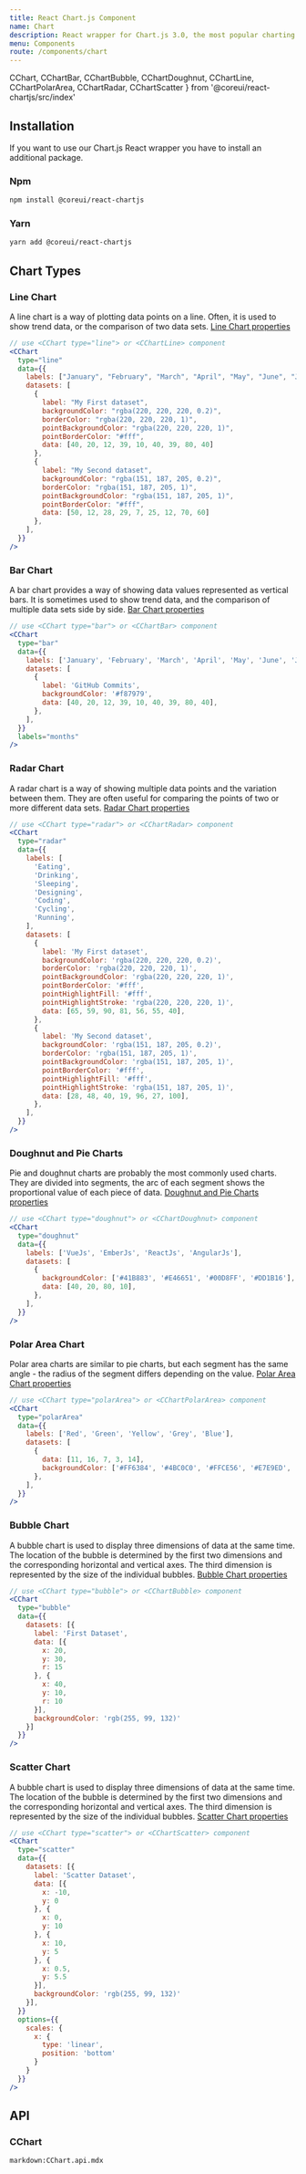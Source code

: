 ```yaml
---
title: React Chart.js Component
name: Chart
description: React wrapper for Chart.js 3.0, the most popular charting library.
menu: Components
route: /components/chart
---
```


  CChart,
  CChartBar,
  CChartBubble,
  CChartDoughnut,
  CChartLine,
  CChartPolarArea,
  CChartRadar,
  CChartScatter 
} from '@coreui/react-chartjs/src/index'

## Installation

If you want to use our Chart.js React wrapper you have to install an additional package.

### Npm

```bash
npm install @coreui/react-chartjs
```

### Yarn

```bash
yarn add @coreui/react-chartjs
```

## Chart Types

### Line Chart

A line chart is a way of plotting data points on a line. Often, it is used to show trend data, or the comparison of two data sets. 
[Line Chart properties](https://www.chartjs.org/docs/latest/charts/line.html#dataset-properties)

<Example>
  <CChartLine
    wrapper={false}
    className="aaaaa"
    data={{
      labels: ["January", "February", "March", "April", "May", "June", "July"],
      datasets: [
        {
          label: "My First dataset",
          backgroundColor: "rgba(220, 220, 220, 0.2)",
          borderColor: "rgba(220, 220, 220, 1)",
          pointBackgroundColor: "rgba(220, 220, 220, 1)",
          pointBorderColor: "#fff",
          data: [40, 20, 12, 39, 10, 40, 39]
        },
        {
          label: "My Second dataset",
          backgroundColor: "rgba(151, 187, 205, 0.2)",
          borderColor: "rgba(151, 187, 205, 1)",
          pointBackgroundColor: "rgba(151, 187, 205, 1)",
          pointBorderColor: "#fff",
          data: [50, 12, 28, 29, 7, 25, 12]
        },
      ],
    }}
  />
</Example>

```jsx
// use <CChart type="line"> or <CChartLine> component
<CChart
  type="line" 
  data={{
    labels: ["January", "February", "March", "April", "May", "June", "July"],
    datasets: [
      {
        label: "My First dataset",
        backgroundColor: "rgba(220, 220, 220, 0.2)",
        borderColor: "rgba(220, 220, 220, 1)",
        pointBackgroundColor: "rgba(220, 220, 220, 1)",
        pointBorderColor: "#fff",
        data: [40, 20, 12, 39, 10, 40, 39, 80, 40]
      },
      {
        label: "My Second dataset",
        backgroundColor: "rgba(151, 187, 205, 0.2)",
        borderColor: "rgba(151, 187, 205, 1)",
        pointBackgroundColor: "rgba(151, 187, 205, 1)",
        pointBorderColor: "#fff",
        data: [50, 12, 28, 29, 7, 25, 12, 70, 60]
      },
    ],
  }}
/>
```

### Bar Chart

A bar chart provides a way of showing data values represented as vertical bars. It is sometimes used to show trend data, and the comparison of multiple data sets side by side. [Bar Chart properties](https://www.chartjs.org/docs/latest/charts/bar.html#dataset-properties)

<Example>
  <CChartBar
    data={{
      labels: ['January', 'February', 'March', 'April', 'May', 'June', 'July'],
      datasets: [
        {
          label: 'GitHub Commits',
          backgroundColor: '#f87979',
          data: [40, 20, 12, 39, 10, 40, 39, 80, 40],
        },
      ],
    }}
    labels="months"
  />
</Example>

```jsx
// use <CChart type="bar"> or <CChartBar> component
<CChart
  type="bar"
  data={{
    labels: ['January', 'February', 'March', 'April', 'May', 'June', 'July'],
    datasets: [
      {
        label: 'GitHub Commits',
        backgroundColor: '#f87979',
        data: [40, 20, 12, 39, 10, 40, 39, 80, 40],
      },
    ],
  }}
  labels="months"
/>
```

### Radar Chart

A radar chart is a way of showing multiple data points and the variation between them. They are often useful for comparing the points of two or more different data sets. [Radar Chart properties](https://www.chartjs.org/docs/latest/charts/radar.html#dataset-properties)

<Example>
  <CChartRadar
    data={{
      labels: [
        'Eating',
        'Drinking',
        'Sleeping',
        'Designing',
        'Coding',
        'Cycling',
        'Running',
      ],
      datasets: [
        {
          label: 'My First dataset',
          backgroundColor: 'rgba(220, 220, 220, 0.2)',
          borderColor: 'rgba(220, 220, 220, 1)',
          pointBackgroundColor: 'rgba(220, 220, 220, 1)',
          pointBorderColor: '#fff',
          pointHighlightFill: '#fff',
          pointHighlightStroke: 'rgba(220, 220, 220, 1)',
          data: [65, 59, 90, 81, 56, 55, 40],
        },
        {
          label: 'My Second dataset',
          backgroundColor: 'rgba(151, 187, 205, 0.2)',
          borderColor: 'rgba(151, 187, 205, 1)',
          pointBackgroundColor: 'rgba(151, 187, 205, 1)',
          pointBorderColor: '#fff',
          pointHighlightFill: '#fff',
          pointHighlightStroke: 'rgba(151, 187, 205, 1)',
          data: [28, 48, 40, 19, 96, 27, 100],
        },
      ],
    }}
  />
</Example>

```jsx
// use <CChart type="radar"> or <CChartRadar> component
<CChart 
  type="radar"
  data={{
    labels: [
      'Eating',
      'Drinking',
      'Sleeping',
      'Designing',
      'Coding',
      'Cycling',
      'Running',
    ],
    datasets: [
      {
        label: 'My First dataset',
        backgroundColor: 'rgba(220, 220, 220, 0.2)',
        borderColor: 'rgba(220, 220, 220, 1)',
        pointBackgroundColor: 'rgba(220, 220, 220, 1)',
        pointBorderColor: '#fff',
        pointHighlightFill: '#fff',
        pointHighlightStroke: 'rgba(220, 220, 220, 1)',
        data: [65, 59, 90, 81, 56, 55, 40],
      },
      {
        label: 'My Second dataset',
        backgroundColor: 'rgba(151, 187, 205, 0.2)',
        borderColor: 'rgba(151, 187, 205, 1)',
        pointBackgroundColor: 'rgba(151, 187, 205, 1)',
        pointBorderColor: '#fff',
        pointHighlightFill: '#fff',
        pointHighlightStroke: 'rgba(151, 187, 205, 1)',
        data: [28, 48, 40, 19, 96, 27, 100],
      },
    ],
  }}
/>
```

### Doughnut and Pie Charts

Pie and doughnut charts are probably the most commonly used charts. They are divided into segments, the arc of each segment shows the proportional value of each piece of data. [Doughnut and Pie Charts properties](https://www.chartjs.org/docs/latest/charts/doughnut.html#dataset-properties)

<Example>
  <CChartDoughnut
    data={{
      labels: ['VueJs', 'EmberJs', 'ReactJs', 'AngularJs'],
      datasets: [
        {
          backgroundColor: ['#41B883', '#E46651', '#00D8FF', '#DD1B16'],
          data: [40, 20, 80, 10],
        },
      ],
    }}
  />
</Example>

```jsx
// use <CChart type="doughnut"> or <CChartDoughnut> component
<CChart
  type="doughnut"
  data={{
    labels: ['VueJs', 'EmberJs', 'ReactJs', 'AngularJs'],
    datasets: [
      {
        backgroundColor: ['#41B883', '#E46651', '#00D8FF', '#DD1B16'],
        data: [40, 20, 80, 10],
      },
    ],
  }}
/>
```

### Polar Area Chart

Polar area charts are similar to pie charts, but each segment has the same angle - the radius of the segment differs depending on the value. [Polar Area Chart properties](https://www.chartjs.org/docs/latest/charts/polar.html#dataset-properties)

<Example>
  <CChartPolarArea
    data={{
      labels: ['Red', 'Green', 'Yellow', 'Grey', 'Blue'],
      datasets: [
        {
          data: [11, 16, 7, 3, 14],
          backgroundColor: ['#FF6384', '#4BC0C0', '#FFCE56', '#E7E9ED', '#36A2EB'],
        },
      ],
    }}
  />
</Example>

```jsx
// use <CChart type="polarArea"> or <CChartPolarArea> component
<CChart
  type="polarArea"
  data={{
    labels: ['Red', 'Green', 'Yellow', 'Grey', 'Blue'],
    datasets: [
      {
        data: [11, 16, 7, 3, 14],
        backgroundColor: ['#FF6384', '#4BC0C0', '#FFCE56', '#E7E9ED', '#36A2EB'],
      },
    ],
  }}
/>
```

### Bubble Chart

A bubble chart is used to display three dimensions of data at the same time. The location of the bubble is determined by the first two dimensions and the corresponding horizontal and vertical axes. The third dimension is represented by the size of the individual bubbles. [Bubble Chart properties](https://www.chartjs.org/docs/latest/charts/bubble.html#dataset-properties)

<Example>
  <CChartBubble
    data={{
      datasets: [{
        label: 'First Dataset',
        data: [{
          x: 20,
          y: 30,
          r: 15
        }, {
          x: 40,
          y: 10,
          r: 10
        }],
        backgroundColor: 'rgb(255, 99, 132)'
      }]
    }}
  />
</Example>

```jsx
// use <CChart type="bubble"> or <CChartBubble> component
<CChart
  type="bubble"
  data={{
    datasets: [{
      label: 'First Dataset',
      data: [{
        x: 20,
        y: 30,
        r: 15
      }, {
        x: 40,
        y: 10,
        r: 10
      }],
      backgroundColor: 'rgb(255, 99, 132)'
    }]
  }}
/>
```

### Scatter Chart

A bubble chart is used to display three dimensions of data at the same time. The location of the bubble is determined by the first two dimensions and the corresponding horizontal and vertical axes. The third dimension is represented by the size of the individual bubbles. [Scatter Chart properties](https://www.chartjs.org/docs/latest/charts/scatter.html#dataset-properties)

<Example>
  <CChartScatter
    data={{
      datasets: [{
        label: 'Scatter Dataset',
        data: [{
          x: -10,
          y: 0
        }, {
          x: 0,
          y: 10
        }, {
          x: 10,
          y: 5
        }, {
          x: 0.5,
          y: 5.5
        }],
        backgroundColor: 'rgb(255, 99, 132)'
      }],
    }}
    options={{
      scales: {
        x: {
          type: 'linear',
          position: 'bottom'
        }
      }
    }}
  />
</Example>

```jsx
// use <CChart type="scatter"> or <CChartScatter> component
<CChart
  type="scatter"
  data={{
    datasets: [{
      label: 'Scatter Dataset',
      data: [{
        x: -10,
        y: 0
      }, {
        x: 0,
        y: 10
      }, {
        x: 10,
        y: 5
      }, {
        x: 0.5,
        y: 5.5
      }],
      backgroundColor: 'rgb(255, 99, 132)'
    }],
  }}
  options={{
    scales: {
      x: {
        type: 'linear',
        position: 'bottom'
      }
    }
  }}
/>
```

## API

### CChart

`markdown:CChart.api.mdx`